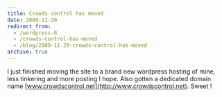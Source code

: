 ```yaml
---
title: Crowds control has moved
date: 2009-11-29
redirect_from:
  - /wordpress-8
  - /crowds-control-has-moved
  - /blog/2009-11-29-crowds-control-has-moved
archive: true
---
```


I just finished moving the site to a brand new wordpress hosting of mine, less
tinkering and more posting I hope. Also gotten a dedicated domain name
[www.crowdscontrol.net](http://www.crowdscontrol.net). Sweet !
